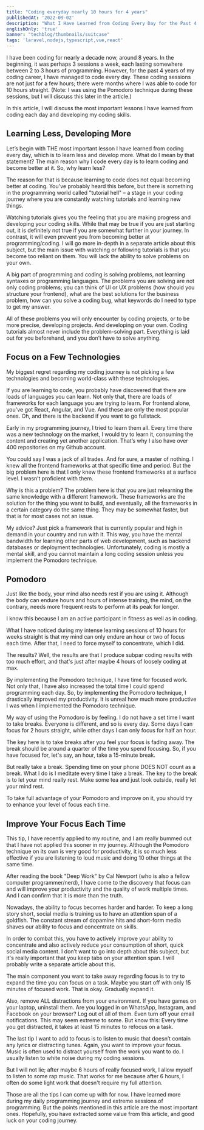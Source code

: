 ```yaml
---
title: "Coding everyday nearly 10 hours for 4 years"
publishedAt: '2022-09-02'
description: "What I Have Learned from Coding Every Day for the Past 4 Years of My Decade-Long Career"
englishOnly: 'true'
banner: "techblog/thumbnails/suitcase"
tags: 'laravel,nodejs,typescript,vue,react'
---
```


I have been coding for nearly a decade now, around 8 years. In the beginning, it was perhaps 3 sessions a week, each lasting somewhere between 2 to 3 hours of programming. However, for the past 4 years of my coding career, I have managed to code every day. These coding sessions are not just for a few hours; there were months where I was able to code for 10 hours straight. (Note: I was using the Pomodoro technique during these sessions, but I will discuss this later in the article.)

In this article, I will discuss the most important lessons I have learned from coding each day and developing my coding skills.

## **Learning Less, Developing More**

Let’s begin with THE most important lesson I have learned from coding every day, which is to learn less and develop more. What do I mean by that statement? The main reason why I code every day is to learn coding and become better at it. So, why learn less?

The reason for that is because learning to code does not equal becoming better at coding. You've probably heard this before, but there is something in the programming world called "tutorial hell" – a stage in your coding journey where you are constantly watching tutorials and learning new things.

Watching tutorials gives you the feeling that you are making progress and developing your coding skills. While that may be true if you are just starting out, it is definitely not true if you are somewhat further in your journey. In contrast, it will even prevent you from becoming better at programming/coding. I will go more in-depth in a separate article about this subject, but the main issue with watching or following tutorials is that you become too reliant on them. You will lack the ability to solve problems on your own.

A big part of programming and coding is solving problems, not learning syntaxes or programming languages. The problems you are solving are not only coding problems; you can think of UI or UX problems (how should you structure your frontend), what are the best solutions for the business problem, how can you solve a coding bug, what keywords do I need to type to get my answer.

All of these problems you will only encounter by coding projects, or to be more precise, developing projects. And developing on your own. Coding tutorials almost never include the problem-solving part. Everything is laid out for you beforehand, and you don’t have to solve anything.

## **Focus on a Few Technologies**

My biggest regret regarding my coding journey is not picking a few technologies and becoming world-class with these technologies.

If you are learning to code, you probably have discovered that there are loads of languages you can learn. Not only that, there are loads of frameworks for each language you are trying to learn. For frontend alone, you've got React, Angular, and Vue. And these are only the most popular ones. Oh, and there is the backend if you want to go fullstack.

Early in my programming journey, I tried to learn them all. Every time there was a new technology on the market, I would try to learn it, consuming the content and creating yet another application. That’s why I also have over 400 repositories on my Github account.

You could say I was a jack of all trades. And for sure, a master of nothing. I knew all the frontend frameworks at that specific time and period. But the big problem here is that I only knew these frontend frameworks at a surface level. I wasn’t proficient with them.

Why is this a problem? The problem here is that you are just relearning the same knowledge with a different framework. These frameworks are the solution for the thing you want to build, and eventually, all the frameworks in a certain category do the same thing. They may be somewhat faster, but that is for most cases not an issue.

My advice? Just pick a framework that is currently popular and high in demand in your country and run with it. This way, you have the mental bandwidth for learning other parts of web development, such as backend databases or deployment technologies. Unfortunately, coding is mostly a mental skill, and you cannot maintain a long coding session unless you implement the Pomodoro technique.

## **Pomodoro**

Just like the body, your mind also needs rest if you are using it. Although the body can endure hours and hours of intense training, the mind, on the contrary, needs more frequent rests to perform at its peak for longer.

I know this because I am an active participant in fitness as well as in coding.

What I have noticed during my intense learning sessions of 10 hours for weeks straight is that my mind can only endure an hour or two of focus each time. After that, I need to force myself to concentrate, which I did.

The results? Well, the results are that I produce subpar coding results with too much effort, and that's just after maybe 4 hours of loosely coding at max.

By implementing the Pomodoro technique, I have time for focused work. Not only that, I have also increased the total time I could spend programming each day. So, by implementing the Pomodoro technique, I drastically improved my productivity. It is unreal how much more productive I was when I implemented the Pomodoro technique.

My way of using the Pomodoro is by feeling. I do not have a set time I want to take breaks. Everyone is different, and so is every day. Some days I can focus for 2 hours straight, while other days I can only focus for half an hour.

The key here is to take breaks after you feel your focus is fading away. The break should be around a quarter of the time you spend focusing. So, if you have focused for, let's say, an hour, take a 15-minute break.

But really take a break. Spending time on your phone DOES NOT count as a break. What I do is I meditate every time I take a break. The key to the break is to let your mind really rest. Make some tea and just look outside, really let your mind rest.

To take full advantage of your Pomodoro and improve on it, you should try to enhance your level of focus each time.

## **Improve Your Focus Each Time**

This tip, I have recently applied to my routine, and I am really bummed out that I have not applied this sooner in my journey. Although the Pomodoro technique on its own is very good for productivity, it is so much less effective if you are listening to loud music and doing 10 other things at the same time.

After reading the book "Deep Work" by Cal Newport (who is also a fellow computer programmer/nerd), I have come to the discovery that focus can and will improve your productivity and the quality of work multiple times. And I can confirm that it is more than the truth.

Nowadays, the ability to focus becomes harder and harder. To keep a long story short, social media is training us to have an attention span of a goldfish. The constant stream of dopamine hits and short-form media shaves our ability to focus and concentrate on skills.

In order to combat this, you have to actively improve your ability to concentrate and also actively reduce your consumption of short, quick social media content. I don’t want to go into depth about this subject, but it's really important that you keep tabs on your attention span. I will probably write a separate article about this.

The main component you want to take away regarding focus is to try to expand the time you can focus on a task. Maybe you start off with only 15 minutes of focused work. That is okay. Gradually expand it.

Also, remove ALL distractions from your environment. If you have games on your laptop, uninstall them. Are you logged in on WhatsApp, Instagram, and Facebook on your browser? Log out of all of them. Even turn off your email notifications. This may seem extreme to some. But know this: Every time you get distracted, it takes at least 15 minutes to refocus on a task.

The last tip I want to add to focus is to listen to music that doesn’t contain any lyrics or distracting tunes. Again, you want to improve your focus. Music is often used to distract yourself from the work you want to do. I usually listen to white noise during my coding sessions.

But I will not lie; after maybe 6 hours of really focused work, I allow myself to listen to some rap music. That works for me because after 6 hours, I often do some light work that doesn't require my full attention.

Those are all the tips I can come up with for now. I have learned more during my daily programming journey and extreme sessions of programming. But the points mentioned in this article are the most important ones. Hopefully, you have extracted some value from this article, and good luck on your coding journey.